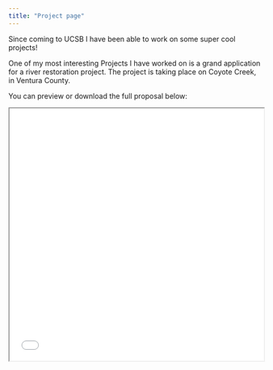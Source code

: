 ```yaml
---
title: "Project page"
---
```


Since coming to UCSB I have been able to work on some super cool projects!

One of my most interesting Projects I have worked on is a grand application for a river restoration project. The project is taking place on Coyote Creek, in Ventura County.

You can preview or download the full proposal below:

<iframe src="/GrantApplication/GrantApplication.PDF" width="100%" height="500px">

This browser does not support PDFs. Please <a href="/papers/my_grant.pdf">download the PDF</a> instead.

</iframe>
